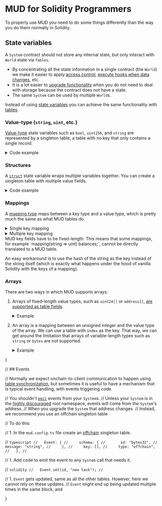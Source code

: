 
# MUD for Solidity Programmers

To properly use MUD you need to do some things differently than the way you do them normally in Solidity.

## State variables

A `System` contract should not store any internal state, but only interact with `World` state via `Tables`.

- By concentrating all the state information in a single contract (the `World`) we make it easier to apply [access control](/world/namespaces-access-control), [execute hooks when data changes](/store/store-hooks), etc.
- It is a lot easier to [upgrade functionality](/cli/deploy#upgrading-a-world) when you do not need to deal with storage because the contract does not have a state.
- The same `System` can be used by multiple `World`s.

Instead of using [state variables](https://docs.soliditylang.org/en/latest/internals/layout_in_storage.html) you can achieve the same functionality with [tables](/store/tables).

### Value-type (`string`, `uint`, etc.)

[Value-type](https://docs.soliditylang.org/en/latest/types.html#value-types) state variables such as `bool`, `uint256`, and `string` are represented by a singleton table, a table with no key that only contains a single record.

<details>

<summary>Code example</summary>

```solidity filename="Solidity" {2}
contract Example {
  string name;
}
```

```typescript filename="MUD" {6-11}
import { defineWorld } from "@latticexyz/world";

export default defineWorld({
  namespace: "app",
  tables: {
    Name: {
      schema: {
        name: "string",
      },
      key: [],
    },
  },
});
```

</details>

### Structures

A [`struct`](https://docs.soliditylang.org/en/latest/types.html#structs) state variable wraps multiple variables together. You can create a singleton table with multiple value fields.

<details>

<summary>Code example</summary>

```solidity filename="Solidity" {2-7}
contract Example {
  struct Person {
    string name;
    address personalWallet;
    uint balance;
  }
  Person deployer;
}
```

```typescript filename="MUD" {6-13}
import { defineWorld } from "@latticexyz/world";

export default defineWorld({
  namespace: "app",
  tables: {
    Deployer: {
      schema: {
        personalWallet: "address",
        balance: "uint256",
        name: "string",
      },
      key: [],
    },
  },
});
```

</details>

### Mappings

A [mapping type](https://docs.soliditylang.org/en/latest/types.html#mapping-types) maps between a key type and a value type, which is pretty much the same as what MUD tables do.

<details>

<summary>Single key mapping</summary>

```solidity filename="Solidity" {2}
contract Example {
  mapping(address => uint) public balances;
}
```

```typescript filename="MUD" {6-12}
import { defineWorld } from "@latticexyz/world";

export default defineWorld({
  namespace: "app",
  tables: {
    Balances: {
      schema: {
        owner: "address",
        balance: "uint256",
      },
      key: ["owner"],
    },
  },
});
```

</details>

<details>

<summary>Multiple key mapping</summary>

```solidity filename="Solidity" {2}
contract Example {
  mapping(address => mapping(address => uint256)) public allowances;
}
```

```typescript filename="MUD" {6-13}
import { defineWorld } from "@latticexyz/world";

export default defineWorld({
  namespace: "app",
  tables: {
    Allowances: {
      schema: {
        owner: "address",
        spender: "address",
        balance: "uint256",
      },
      key: ["owner", "spender"],
    },
  },
});
```

</details>

<Callout type="info" emoji="📝">
  MUD key fields have to be fixed-length.
  This means that some mappings, for example `mapping(string => uint) balances;`, cannot be directly translated to a MUD table.

An easy workaround is to use the hash of the string as the key instead of the string itself (which is exactly what happens under the hood of vanilla Solidity with the keys of a mapping).

</Callout>

### Arrays

There are two ways in which MUD supports arrays.

1. Arrays of fixed-length value types, such as `uint24[]` or `address[]`, [are supported as table fields](https://github.com/latticexyz/mud/blob/main/packages/schema-type/src/solidity/SchemaType.sol#L108-L205).

   <details>

   <summary>Example</summary>

   ```solidity filename="Solidity" {2}
   contract Example {
     bool[] listOfBooleans;
   }
   ```

   ```typescript filename="MUD" {6-11}
   import { defineWorld } from "@latticexyz/world";

   export default defineWorld({
     namespace: "app",
     tables: {
       ListOfBooleans: {
         schema: {
           values: "bool[]",
         },
         key: [],
       },
     },
   });
   ```

   </details>

1. An array is a mapping between an unsigned integer and the value type of the array.
   We can use a table with `index` as the key. That way, we can get around the limitation that arrays of variable-length types such as `string` or `bytes` are not supported.

    <details>


   <summary>Example</summary>

   ```solidity filename="Solidity" {2}
   contract Example {
     string[] listOfNames;
   }
   ```

   ```typescript filename="MUD" {6-12}
   import { defineWorld } from "@latticexyz/world";

   export default defineWorld({
     namespace: "app",
     tables: {
       ListOfNames: {
         schema: {
           index: "uint256",
           name: "string",
         },
         key: ["index"],
       },
     },
   });
   ```

    </details>

{

// ## Events

// Normally we expect onchain-to-client communication to happen using [table synchronization](/guides/replicating-onchain-state), but sometimes it is useful to have a mechanism that is typical event handling, with events triggering code.

// You shouldn't [`emit`](https://docs.soliditylang.org/en/latest/contracts.html#events) events from your `System`s.
// Unless your `System` is in the [highly discouraged](/guides/best-practices/system-best-practices#avoid-the-root-namespace-if-possible) root namespace, events will come from the `System`'s address.
// When you upgrade the `System` that address changes.
// Instead, we recommend you use an offchain singleton table

// To do this:

// 1. In the `mud.config.ts` file create an [offchain](/store/tables#types-of-tables) singleton table.

// `typescript
//   Event: {
//     schema: {
//       id: "bytes32",
//       message: "string",
//     },
//     key: [],
//     type: "offchain",
//   },
//   `

// 1. Add code to emit the event to any `System` call that needs it.

// `solidity
//   Event.set(id, "new task");
//   `

// 1. `Event` gets updated, same as all the other tables. However, here we cannot rely on these updates.
// `Event` might end up being updated multiple times in the same block, and

}
